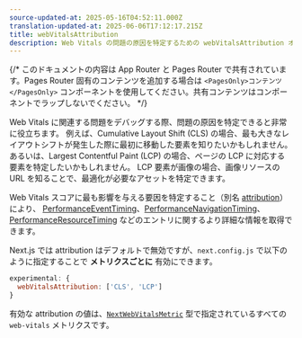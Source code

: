```yaml
---
source-updated-at: 2025-05-16T04:52:11.000Z
translation-updated-at: 2025-06-06T17:12:17.215Z
title: webVitalsAttribution
description: Web Vitals の問題の原因を特定するための webVitalsAttribution オプションの使用方法を学びます。
---
```


{/* このドキュメントの内容は App Router と Pages Router で共有されています。Pages Router 固有のコンテンツを追加する場合は `<PagesOnly>コンテンツ</PagesOnly>` コンポーネントを使用してください。共有コンテンツはコンポーネントでラップしないでください。 */}

Web Vitals に関連する問題をデバッグする際、問題の原因を特定できると非常に役立ちます。
例えば、Cumulative Layout Shift (CLS) の場合、最も大きなレイアウトシフトが発生した際に最初に移動した要素を知りたいかもしれません。
あるいは、Largest Contentful Paint (LCP) の場合、ページの LCP に対応する要素を特定したいかもしれません。
LCP 要素が画像の場合、画像リソースの URL を知ることで、最適化が必要なアセットを特定できます。

Web Vitals スコアに最も影響を与える要因を特定すること（別名 [attribution](https://github.com/GoogleChrome/web-vitals/blob/4ca38ae64b8d1e899028c692f94d4c56acfc996c/README.md#attribution)）により、
[PerformanceEventTiming](https://developer.mozilla.org/docs/Web/API/PerformanceEventTiming)、[PerformanceNavigationTiming](https://developer.mozilla.org/docs/Web/API/PerformanceNavigationTiming)、[PerformanceResourceTiming](https://developer.mozilla.org/docs/Web/API/PerformanceResourceTiming) などのエントリに関するより詳細な情報を取得できます。

Next.js では attribution はデフォルトで無効ですが、`next.config.js` で以下のように指定することで **メトリクスごとに** 有効にできます。

```js filename="next.config.js"
experimental: {
  webVitalsAttribution: ['CLS', 'LCP']
}
```

有効な attribution の値は、[`NextWebVitalsMetric`](https://github.com/vercel/next.js/blob/442378d21dd56d6e769863eb8c2cb521a463a2e0/packages/next/shared/lib/utils.ts#L43) 型で指定されているすべての `web-vitals` メトリクスです。